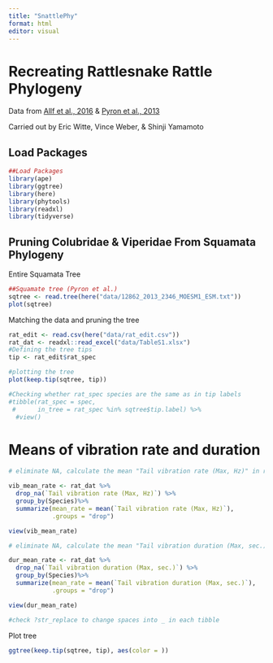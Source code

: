 ```yaml
---
title: "SnattlePhy"
format: html
editor: visual
---
```


# Recreating Rattlesnake Rattle Phylogeny

Data from [Allf et al., 2016](https://www.journals.uchicago.edu/doi/full/10.1086/688017#_i5) & [Pyron et al., 2013](https://bmcecolevol.biomedcentral.com/articles/10.1186/1471-2148-13-93#MOESM1)

Carried out by Eric Witte, Vince Weber, & Shinji Yamamoto

## Load Packages

```r
##Load Packages
library(ape)
library(ggtree)
library(here)
library(phytools)
library(readxl)
library(tidyverse)
```

## Pruning Colubridae & Viperidae From Squamata Phylogeny

Entire Squamata Tree

```r
##Squamate tree (Pyron et al.)
sqtree <- read.tree(here("data/12862_2013_2346_MOESM1_ESM.txt"))
plot(sqtree)

```

Matching the data and pruning the tree

```r
rat_edit <- read.csv(here("data/rat_edit.csv"))
rat_dat <- readxl::read_excel("data/TableS1.xlsx")
#Defining the tree tips
tip <- rat_edit$rat_spec

#plotting the tree
plot(keep.tip(sqtree, tip))

#Checking whether rat_spec species are the same as in tip labels
#tibble(rat_spec = spec,
 #      in_tree = rat_spec %in% sqtree$tip.label) %>% 
  #view()

```

# Means of vibration rate and duration

```r
# eliminate NA, calculate the mean "Tail vibration rate (Max, Hz)" in rat_dat for each species, species name not in _

vib_mean_rate <- rat_dat %>%
  drop_na(`Tail vibration rate (Max, Hz)`) %>% 
  group_by(Species)%>%
  summarize(mean_rate = mean(`Tail vibration rate (Max, Hz)`),
            .groups = "drop")

view(vib_mean_rate)

# eliminate NA, calculate the mean "Tail vibration duration (Max, sec.)" in rat_dat for each species, species name not in _

dur_mean_rate <- rat_dat %>%
  drop_na(`Tail vibration duration (Max, sec.)`) %>% 
  group_by(Species)%>%
  summarize(mean_rate = mean(`Tail vibration duration (Max, sec.)`),
            .groups = "drop")

view(dur_mean_rate)

#check ?str_replace to change spaces into _ in each tibble


```

Plot tree

```r
ggtree(keep.tip(sqtree, tip), aes(color = ))
```
